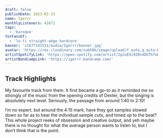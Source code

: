 ```yaml
---
draft: false
publishDate: 2023-02-23
name: Igorrr
monthlyListeners: 42872
tags:
  - 'baroque'
forFansOf:
  - 'lo-fi straight-edge hardcore'
banner: 'v1677141531/audio/Igorrr/banner.jpg'
avatar: 'https://res.cloudinary.com/sub50k/image/upload/f_auto,q_auto:best/v1677141845/audio/Igorrr/avatar.jpg'
artistSpotifyLink: 'https://open.spotify.com/artist/2p2uE4i92Dn4DkThfoKIB9?si=Ipsf5__zSuiWk31qV1W8UA'
artistBandcampLink: 'https://igorrr.bandcamp.com/'
---
```



## Track Highlights

<AudioTitle
	client:only="react"
	startFromInSeconds={106}
	durationInSeconds={36}
	cloudinaryPath="v1677142875/audio/Igorrr/probleme.m4a"
	trackName="Problème d'émotion"
	spotifyLink="https://open.spotify.com/track/6fcCbjJDY2nJBXZccXGMi5?si=896625d9072d42c2"
/>
My favourite track from them. It first became a go-to as it reminded me so strongly
of the music from the opening credits of Dexter, but the singing is absolutely next
level. Seriously, the passage from around 1:40 to 2:10!

I’m no expert, but around the 4:15 mark, have they got samples slowed down so
far as to hear the individual sample cuts, and timed up to the beat? This whole
project reeks of obsession and creative output, and yeh maybe there is no
thought for what the average person wants to listen to, but I don’t think that
is the point.
